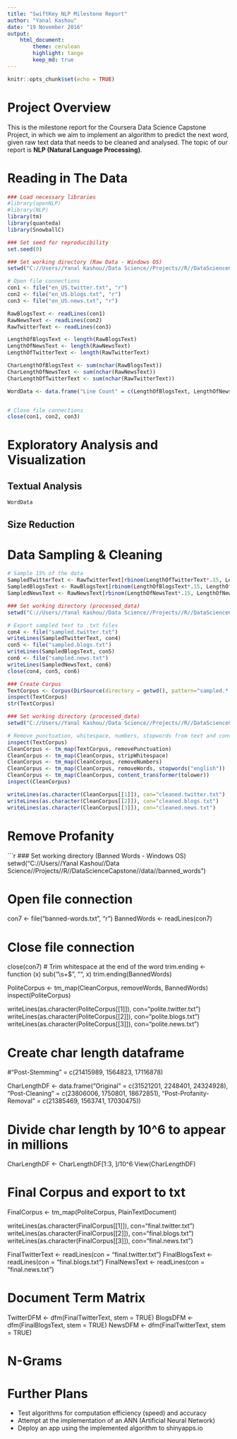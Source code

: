 ```yaml
---
title: "SwiftKey NLP Milestone Report"
author: "Yanal Kashou"
date: "19 November 2016"
output: 
    html_document:
        theme: cerulean
        highlight: tango
        keep_md: true
---
```


```r
knitr::opts_chunk$set(echo = TRUE)
```
# Project Overview
This is the milestone report for the Coursera Data Science Capstone Project, in which we aim to implement an algorithm to predict the next word, given raw text data that needs to be cleaned and analysed. The topic of our report is **NLP (Natural Language Processing)**.

# Reading in The Data
```r
### Load necessary libraries
#library(openNLP)
#library(NLP)
library(tm)
library(quanteda)
library(SnowballC)

### Set seed for reproducibility
set.seed(0)

### Set working directory (Raw Data - Windows OS)
setwd("C://Users//Yanal Kashou//Data Science//Projects//R//DataScienceCapstone//data//raw_data")

# Open file connections
con1 <- file("en_US.twitter.txt", "r") 
con2 <- file("en_US.blogs.txt", "r")
con3 <- file("en_US.news.txt", "r")

RawBlogsText <- readLines(con1)
RawNewsText <- readLines(con2)
RawTwitterText <- readLines(con3)

LengthOfBlogsText <- length(RawBlogsText)
LengthOfNewsText <- length(RawNewsText)
LengthOfTwitterText <- length(RawTwitterText)

CharLengthOfBlogsText <- sum(nchar(RawBlogsText))
CharLengthOfNewsText <- sum(nchar(RawNewsText))
CharLengthOfTwitterText <- sum(nchar(RawTwitterText))

WordData <- data.frame("Line Count" = c(LengthOfBlogsText, LengthOfNewsText, LengthOfTwitterText), "Word Count" = c(0, 0, 0), "Character Count" = c(CharLengthOfBlogsText, CharLengthOfNewsText,  CharLengthOfTwitterText))


# Close file connections
close(con1, con2, con3)
```
# Exploratory Analysis and Visualization

## Textual Analysis
```r
WordData
```
## Size Reduction


# Data Sampling & Cleaning
```r
# Sample 15% of the data
SampledTwitterText <- RawTwitterText[rbinom(LengthOfTwitterText*.15, LengthOfTwitterText, .5)]
SampledBlogsText <- RawBlogsText[rbinom(LengthOfBlogsText*.15, LengthOfBlogsText, .5)]
SampledNewsText <- RawNewsText[rbinom(LengthOfNewsText*.15, LengthOfNewsText, .5)]
```

```r

### Set working directory (processed_data)
setwd("C://Users//Yanal Kashou//Data Science//Projects//R//DataScienceCapstone//data//processed_data")

# Export sampled text to .txt files
con4 <- file("sampled.twitter.txt")
writeLines(SampledTwitterText, con4)
con5 <- file("sampled.blogs.txt")
writeLines(SampledBlogsText, con5)
con6 <- file("sampled.news.txt")
writeLines(SampledNewsText, con6)
close(con4, con5, con6)

### Create Corpus 
TextCorpus <- Corpus(DirSource(directory = getwd(), pattern="sampled.*.txt|sampled.*.txt"))
inspect(TextCorpus)
str(TextCorpus)

```



```r
### Set working directory (processed_data)
setwd("C://Users//Yanal Kashou//Data Science//Projects//R//DataScienceCapstone//data//processed_data")
```
```r
# Remove punctuation, whitespace, numbers, stopwords from text and convert to lower case 
inspect(TextCorpus)
CleanCorpus <- tm_map(TextCorpus, removePunctuation)
CleanCorpus <- tm_map(CleanCorpus, stripWhitespace)
CleanCorpus <- tm_map(CleanCorpus, removeNumbers)
CleanCorpus <- tm_map(CleanCorpus, removeWords, stopwords("english"))
CleanCorpus <- tm_map(CleanCorpus, content_transformer(tolower))
inspect(CleanCorpus)
```
```r
writeLines(as.character(CleanCorpus[[1]]), con="cleaned.twitter.txt")
writeLines(as.character(CleanCorpus[[2]]), con="cleaned.blogs.txt")
writeLines(as.character(CleanCorpus[[3]]), con="cleaned.news.txt")
```

# Remove Profanity
```r
### Set working directory (Banned Words - Windows OS)
setwd("C://Users//Yanal Kashou//Data Science//Projects//R//DataScienceCapstone//data//banned_words")

# Open file connection
con7 <- file("banned-words.txt", "r")
BannedWords <- readLines(con7)

# Close file connection
close(con7)
# Trim whitespace at the end of the word
trim.ending <- function (x)
        sub("\\s+$", "", x)
trim.ending(BannedWords)


PoliteCorpus <- tm_map(CleanCorpus, removeWords, BannedWords)
inspect(PoliteCorpus)

writeLines(as.character(PoliteCorpus[[1]]), con="polite.twitter.txt")
writeLines(as.character(PoliteCorpus[[2]]), con="polite.blogs.txt")
writeLines(as.character(PoliteCorpus[[3]]), con="polite.news.txt")

# Create char length dataframe
#"Post-Stemming" = c(21415989, 1564823, 17116878)

CharLengthDF <- data.frame("Original" = c(31521201, 2248401, 24324928), "Post-Cleaning" = c(23806006, 1750801, 18672851), "Post-Profanity-Removal" = c(21385469, 1563741, 17030475))

# Divide char length by 10^6 to appear in millions
CharLengthDF <- CharLengthDF[1:3, ]/10^6
View(CharLengthDF)



# Final Corpus and export to txt
FinalCorpus <- tm_map(PoliteCorpus, PlainTextDocument)

writeLines(as.character(FinalCorpus[[1]]), con="final.twitter.txt")
writeLines(as.character(FinalCorpus[[2]]), con="final.blogs.txt")
writeLines(as.character(FinalCorpus[[3]]), con="final.news.txt")

FinalTwitterText <- readLines(con = "final.twitter.txt")
FinalBlogsText <- readLines(con = "final.blogs.txt")
FinalNewsText <- readLines(con = "final.news.txt")

# Document Term Matrix
TwitterDFM <- dfm(FinalTwitterText, stem = TRUE)
BlogsDFM <- dfm(FinalBlogsText, stem = TRUE)
NewsDFM <- dfm(FinalTwitterText, stem = TRUE)

# N-Grams

# Further Plans

* Test algorithms for computation efficiency (speed) and accuracy
* Attempt at the implementation of an ANN (Artificial Neural Network)
* Deploy an app using the implemented algorithm to shinyapps.io